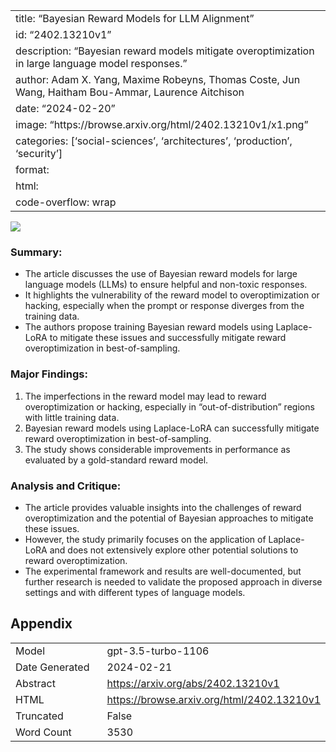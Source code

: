 
---
title: "Bayesian Reward Models for LLM Alignment"
id: "2402.13210v1"
description: "Bayesian reward models mitigate overoptimization in large language model responses."
author: Adam X. Yang, Maxime Robeyns, Thomas Coste, Jun Wang, Haitham Bou-Ammar, Laurence Aitchison
date: "2024-02-20"
image: "https://browse.arxiv.org/html/2402.13210v1/x1.png"
categories: ['social-sciences', 'architectures', 'production', 'security']
format:
  html:
    code-overflow: wrap
---

![](https://browse.arxiv.org/html/2402.13210v1/x1.png)

### **Summary:**
- The article discusses the use of Bayesian reward models for large language models (LLMs) to ensure helpful and non-toxic responses.
- It highlights the vulnerability of the reward model to overoptimization or hacking, especially when the prompt or response diverges from the training data.
- The authors propose training Bayesian reward models using Laplace-LoRA to mitigate these issues and successfully mitigate reward overoptimization in best-of-sampling.

### Major Findings:
1. The imperfections in the reward model may lead to reward overoptimization or hacking, especially in "out-of-distribution" regions with little training data.
2. Bayesian reward models using Laplace-LoRA can successfully mitigate reward overoptimization in best-of-sampling.
3. The study shows considerable improvements in performance as evaluated by a gold-standard reward model.

### Analysis and Critique:
- The article provides valuable insights into the challenges of reward overoptimization and the potential of Bayesian approaches to mitigate these issues.
- However, the study primarily focuses on the application of Laplace-LoRA and does not extensively explore other potential solutions to reward overoptimization.
- The experimental framework and results are well-documented, but further research is needed to validate the proposed approach in diverse settings and with different types of language models.

## Appendix

|          |          |
|----------|----------|
| Model     | gpt-3.5-turbo-1106       |
| Date Generated     | 2024-02-21       |
| Abstract | [https://arxiv.org/abs/2402.13210v1](https://arxiv.org/abs/2402.13210v1)        |
| HTML     | [https://browse.arxiv.org/html/2402.13210v1](https://browse.arxiv.org/html/2402.13210v1)       |
| Truncated       | False       |
| Word Count       | 3530       |